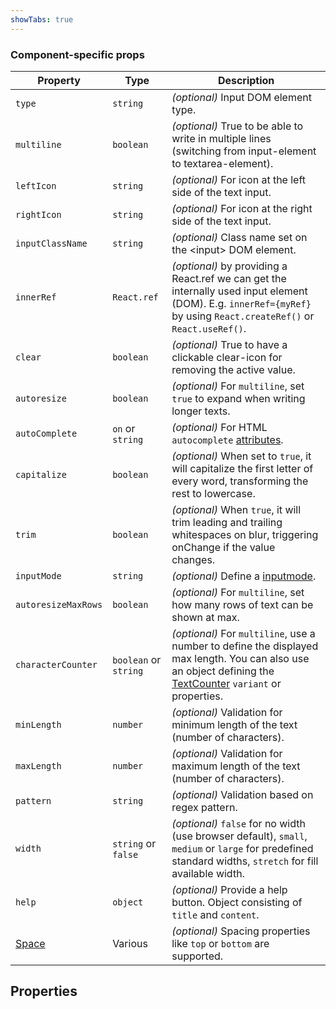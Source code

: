 ```yaml
---
showTabs: true
---
```



### Component-specific props

| Property                                | Type                  | Description                                                                                                                                                                                             |
| --------------------------------------- | --------------------- | ------------------------------------------------------------------------------------------------------------------------------------------------------------------------------------------------------- |
| `type`                                  | `string`              | _(optional)_ Input DOM element type.                                                                                                                                                                    |
| `multiline`                             | `boolean`             | _(optional)_ True to be able to write in multiple lines (switching from input-element to textarea-element).                                                                                             |
| `leftIcon`                              | `string`              | _(optional)_ For icon at the left side of the text input.                                                                                                                                               |
| `rightIcon`                             | `string`              | _(optional)_ For icon at the right side of the text input.                                                                                                                                              |
| `inputClassName`                        | `string`              | _(optional)_ Class name set on the &lt;input&gt; DOM element.                                                                                                                                           |
| `innerRef`                              | `React.ref`           | _(optional)_ by providing a React.ref we can get the internally used input element (DOM). E.g. `innerRef={myRef}` by using `React.createRef()` or `React.useRef()`.                                     |
| `clear`                                 | `boolean`             | _(optional)_ True to have a clickable clear-icon for removing the active value.                                                                                                                         |
| `autoresize`                            | `boolean`             | _(optional)_ For `multiline`, set `true` to expand when writing longer texts.                                                                                                                           |
| `autoComplete`                          | `on` or `string`      | _(optional)_ For HTML `autocomplete` [attributes](https://developer.mozilla.org/en-US/docs/Web/HTML/Attributes/autocomplete).                                                                           |
| `capitalize`                            | `boolean`             | _(optional)_ When set to `true`, it will capitalize the first letter of every word, transforming the rest to lowercase.                                                                                 |
| `trim`                                  | `boolean`             | _(optional)_ When `true`, it will trim leading and trailing whitespaces on blur, triggering onChange if the value changes.                                                                              |
| `inputMode`                             | `string`              | _(optional)_ Define a [inputmode](https://developer.mozilla.org/en-US/docs/Web/HTML/Global_attributes/inputmode).                                                                                       |
| `autoresizeMaxRows`                     | `boolean`             | _(optional)_ For `multiline`, set how many rows of text can be shown at max.                                                                                                                            |
| `characterCounter`                      | `boolean` or `string` | _(optional)_ For `multiline`, use a number to define the displayed max length. You can also use an object defining the [TextCounter](uilib/components/fragments/text-counter/) `variant` or properties. |
| `minLength`                             | `number`              | _(optional)_ Validation for minimum length of the text (number of characters).                                                                                                                          |
| `maxLength`                             | `number`              | _(optional)_ Validation for maximum length of the text (number of characters).                                                                                                                          |
| `pattern`                               | `string`              | _(optional)_ Validation based on regex pattern.                                                                                                                                                         |
| `width`                                 | `string` or `false`   | _(optional)_ `false` for no width (use browser default), `small`, `medium` or `large` for predefined standard widths, `stretch` for fill available width.                                               |
| `help`                                  | `object`              | _(optional)_ Provide a help button. Object consisting of `title` and `content`.                                                                                                                         |
| [Space](/uilib/layout/space/properties) | Various               | _(optional)_ Spacing properties like `top` or `bottom` are supported.                                                                                                                                   |

## Properties

<DataValueReadwriteProperties type="string" />
